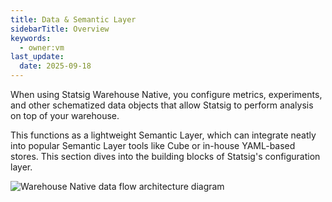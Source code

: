 ```yaml
---
title: Data & Semantic Layer
sidebarTitle: Overview
keywords:
  - owner:vm
last_update:
  date: 2025-09-18
---
```


When using Statsig Warehouse Native, you configure metrics, experiments, and other schematized data objects that allow Statsig to perform analysis on top of your warehouse.

This functions as a lightweight Semantic Layer, which can integrate neatly into popular Semantic Layer tools like Cube or in-house YAML-based stores. This section dives into the building blocks of Statsig's configuration layer.

<Frame>
  <img src="/images/whn/data_flow_whn.png" alt="Warehouse Native data flow architecture diagram" />
</Frame>
